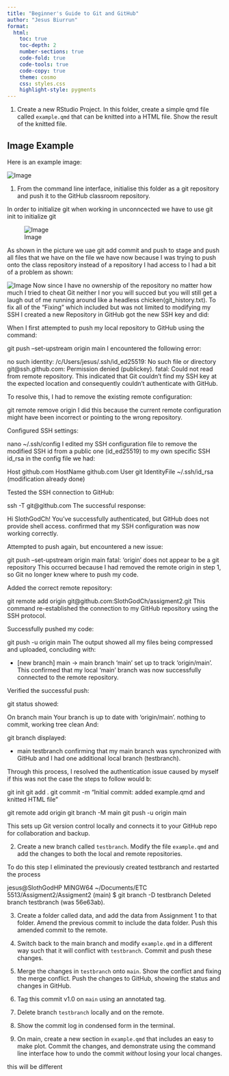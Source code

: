 ```yaml
---
title: "Beginner's Guide to Git and GitHub"
author: "Jesus Biurrun"
format: 
  html:
    toc: true
    toc-depth: 2
    number-sections: true
    code-fold: true
    code-tools: true
    code-copy: true
    theme: cosmo
    css: styles.css
    highlight-style: pygments
---
```


1.  Create a new RStudio Project. In this folder, create a simple qmd file called `example.qmd` that can be knitted into a HTML file. Show the result of the knitted file.

## Image Example

Here is an example image:

![Image](images/Fig1.png)
<!-- -->

1.  From the command line interface, initialise this folder as a git repository and push it to the GitHub classroom repository.

In order to initialize git when working in unconncected we have to use git init to initialize git

![Image](images/Fig4.png)

As shown in the picture we uae git add commit and push to stage and push all files that we have on the file we have now because I was trying to push onto the class repository instead of a repository I had access to I had a bit of a problem as shown: 

![Image](images/Fig5.png)
Now since I have no ownership of the repository no matter how much I tried to cheat Git neither I nor you will succed but you will still get a laugh out of me running around like a headless chicken(git_history.txt). To fix all of the "Fixing" which included but was not limited to modifying my SSH I created a new Repository in GitHub got the new SSH key and did:


When I first attempted to push my local repository to GitHub using the command:

git push --set-upstream origin main
I encountered the following error:

no such identity: /c/Users/jesus/.ssh/id_ed25519: No such file or directory
git@ssh.github.com: Permission denied (publickey).
fatal: Could not read from remote repository.
This indicated that Git couldn't find my SSH key at the expected location and consequently couldn't authenticate with GitHub. 

To resolve this, I had to remove the existing remote configuration:

git remote remove origin
I did this because the current remote configuration might have been incorrect or pointing to the wrong repository.

Configured SSH settings:

nano ~/.ssh/config
I edited my SSH configuration file to remove the modified SSH id from a public one (id_ed25519) to my own specific SSH id_rsa in the config file we had:

Host github.com
  HostName github.com
  User git
  IdentityFile ~/.ssh/id_rsa (modification already done)

Tested the SSH connection to GitHub:

ssh -T git@github.com
The successful response:

Hi SlothGodCh! You've successfully authenticated, but GitHub does not provide shell access.
confirmed that my SSH configuration was now working correctly.

Attempted to push again, but encountered a new issue:

git push --set-upstream origin main
fatal: 'origin' does not appear to be a git repository
This occurred because I had removed the remote origin in step 1, so Git no longer knew where to push my code.

Added the correct remote repository:

git remote add origin git@github.com:SlothGodCh/assigment2.git
This command re-established the connection to my GitHub repository using the SSH protocol.

Successfully pushed my code:

git push -u origin main
The output showed all my files being compressed and uploaded, concluding with:

* [new branch]      main -> main
branch 'main' set up to track 'origin/main'.
This confirmed that my local 'main' branch was now successfully connected to the remote repository.

Verified the successful push:

git status
showed:

On branch main
Your branch is up to date with 'origin/main'.
nothing to commit, working tree clean
And:

git branch
displayed:

* main
  testbranch
confirming that my main branch was synchronized with GitHub and I had one additional local branch (testbranch).

Through this process, I resolved the authentication issue caused by myself if this was not the case the steps to follow would b:

git init
git add .
git commit -m "Initial commit: added example.qmd and knitted HTML file"

git remote add origin <github-repo-url>
git branch -M main
git push -u origin main

This sets up Git version control locally and connects it to your GitHub repo for collaboration and backup.



2.  Create a new branch called `testbranch`. Modify the file `example.qmd` and add the changes to both the local and remote repositories.

To do this step I eliminated the previously created testbranch and restarted the process

jesus@SlothGodHP MINGW64 ~/Documents/ETC 5513/Assigment2/Assigment2 (main)
$ git branch -D testbranch
Deleted branch testbranch (was 56e63ab).


3.  Create a folder called data, and add the data from Assignment 1 to that folder. Amend the previous commit to include the data folder. Push this amended commit to the remote.

4.  Switch back to the main branch and modify `example.qmd` in a different way such that it will conflict with `testbranch`. Commit and push these changes.

5.  Merge the changes in `testbranch` onto `main`. Show the conflict and fixing the merge conflict. Push the changes to GitHub, showing the status and changes in GitHub.

6.  Tag this commit v1.0 on `main` using an annotated tag.

7.  Delete branch `testbranch` locally and on the remote.

8.  Show the commit log in condensed form in the terminal.

9.  On main, create a new section in `example.qmd` that includes an easy to make plot. Commit the changes, and demonstrate using the command line interface how to undo the commit *without* losing your local changes.

this will be different